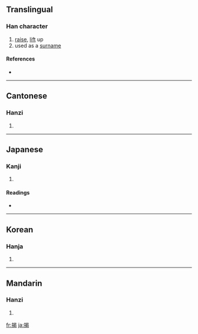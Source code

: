 {{also|掲}}
==Translingual==

===Han character===
{{Han char|rn=64|rad=手|as=09|sn=12|four=5602<sub>7</sub>|canj=手日心女 (QAPV)}}

# [[raise]], [[lift]] up
# used as a [[surname]]

====References====
* {{Han ref|kx=0444.050|dkj=12389|hdz=31916.050|uh=63ED|ud=25581|bh=B4A6|bd=46246}}

----

==Cantonese==

===Hanzi===
{{yue-hanzi|jyut=|y=kit3}}

# {{defn|Cantonese}}

----

==Japanese==

===Kanji===
{{ja-kanji|grade=|rs=手09}}

# {{defn|Japanese}}

====Readings====
* {{ja-readings|on=[[けい]] (kei), [[けつ]] (ketsu)|kun=[[かかげる]] (kakageru)}}

----

==Korean==

===Hanja===
{{ko-hanja|hangeul=[[게]], [[갈]]|eumhun=|rv=ge, gal|mr=ke, kal|y=key, kal}}

# {{defn|Korean}}

----

==Mandarin==

===Hanzi===
{{cmn-hanzi|pin=[[jiē]] ([[jie1]])|wg=chieh<sup>1</sup>}}

# {{defn|Mandarin}}

[[fr:揭]]
[[ja:揭]]